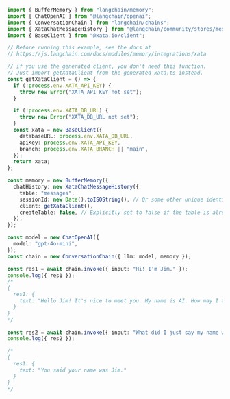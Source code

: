 ```typescript
import { BufferMemory } from "langchain/memory";
import { ChatOpenAI } from "@langchain/openai";
import { ConversationChain } from "langchain/chains";
import { XataChatMessageHistory } from "@langchain/community/stores/message/xata";
import { BaseClient } from "@xata.io/client";

// Before running this example, see the docs at
// https://js.langchain.com/docs/modules/memory/integrations/xata

// if you use the generated client, you don't need this function.
// Just import getXataClient from the generated xata.ts instead.
const getXataClient = () => {
  if (!process.env.XATA_API_KEY) {
    throw new Error("XATA_API_KEY not set");
  }

  if (!process.env.XATA_DB_URL) {
    throw new Error("XATA_DB_URL not set");
  }
  const xata = new BaseClient({
    databaseURL: process.env.XATA_DB_URL,
    apiKey: process.env.XATA_API_KEY,
    branch: process.env.XATA_BRANCH || "main",
  });
  return xata;
};

const memory = new BufferMemory({
  chatHistory: new XataChatMessageHistory({
    table: "messages",
    sessionId: new Date().toISOString(), // Or some other unique identifier for the conversation
    client: getXataClient(),
    createTable: false, // Explicitly set to false if the table is already created
  }),
});

const model = new ChatOpenAI({
  model: "gpt-4o-mini",
});
const chain = new ConversationChain({ llm: model, memory });

const res1 = await chain.invoke({ input: "Hi! I'm Jim." });
console.log({ res1 });
/*
{
  res1: {
    text: "Hello Jim! It's nice to meet you. My name is AI. How may I assist you today?"
  }
}
*/

const res2 = await chain.invoke({ input: "What did I just say my name was?" });
console.log({ res2 });

/*
{
  res1: {
    text: "You said your name was Jim."
  }
}
*/
```

